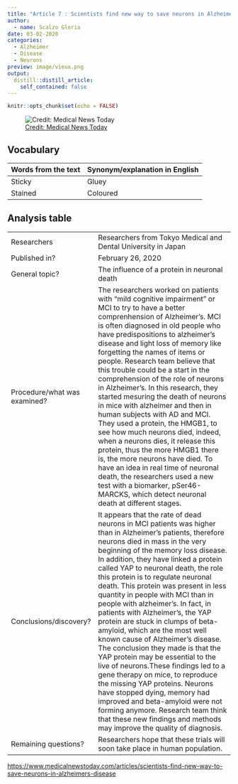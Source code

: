 ```yaml
---
title: "Article 7 : Scientists find new way to save neurons in Alzheimer’s disease"
author:
  - name: Scalzo Gloria
date: 03-02-2020
categories:
  - Alzheimer 
  - Disease
  - Neurons
preview: image/vieux.png
output:
  distill::distill_article:
    self_contained: false
---
```


```r
knitr::opts_chunk$set(echo = FALSE)
```

![[ Credit: Medical News Today ](https://www.medicalnewstoday.com/articles/scientists-find-new-way-to-save-neurons-in-alzheimers-disease) ](image/vieux.png)

## Vocabulary 

| Words from the text | Synonym/explanation in English |
| ------------------- | ------------------------------ |
| Sticky | Gluey |
| Stained | Coloured | 



## Analysis table 

|                              |                                                                     |
| ---------------------------- | ------------------------------------------------------------------- |
| Researchers                  | Researchers from Tokyo Medical and Dental University in Japan |
| Published in?                | February 26, 2020                                                       |
| General topic?               | The influence of a protein in neuronal death |
| Procedure/what was examined? | The researchers worked on patients with "mild cognitive impairment" or MCI to try to have a better comprenhension of Alzheimer's. MCI is often diagnosed in old people who have predispositions to alzheimer's disease and light loss of memory like forgetting the names of items or people. Research team believe that this trouble could be a start in the comprehension of the role of neurons in Alzheimer's. In this research, they started mesuring the death of neurons in mice with alzheimer and then in human subjects with AD and MCI. They used a protein, the HMGB1, to see how much neurons died, indeed, when a neurons dies, it release this protein, thus the more HMGB1 there is, the more neurons have died. To have an idea in real time of neuronal death, the researchers used a new test with a biomarker, pSer46-MARCKS, which detect neuronal death at different stages.|
| Conclusions/discovery?       |  It appears that the rate of dead neurons in MCI patients was higher than in Alzheimer's patients, therefore neurons died in mass in the very beginning of the memory loss disease. In addition, they have linked a protein called YAP to neuronal death, the role this protein is to regulate neuronal death. This protein was present in less quantity in people with MCI than in people with alzheimer's. In fact, in patients with Alzheimer's, the YAP protein are stuck in clumps of beta-amyloid, which are the most well known cause of Alzheimer's disease. The conclusion they made is that the YAP protein may be essential to the live of neurons.These findings led to a gene therapy on mice, to reproduce the missing YAP proteins. Neurons have stopped dying, memory had improved and beta-amyloid were not forming anymore. Research team think that these new findings and methods may improve the quality of diagnosis. |
| Remaining questions?         | Researchers hope that these trials will soon take place in human population.  |

<https://www.medicalnewstoday.com/articles/scientists-find-new-way-to-save-neurons-in-alzheimers-disease>


